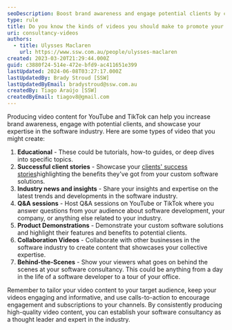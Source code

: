 ```yaml
---
seoDescription: Boost brand awareness and engage potential clients by creating educational, client success story, industry news, Q&A, product demonstration, collaboration, and behind-the-scenes videos for YouTube and TikTok.
type: rule
title: Do you know the kinds of videos you should make to promote your consultancy?
uri: consultancy-videos
authors:
  - title: Ulysses Maclaren
    url: https://www.ssw.com.au/people/ulysses-maclaren
created: 2023-03-20T21:29:44.000Z
guid: c3880f24-514e-472e-bfd9-ac411651e399
lastUpdated: 2024-06-08T03:27:17.000Z
lastUpdatedBy: Brady Stroud [SSW]
lastUpdatedByEmail: bradystroud@ssw.com.au
createdBy: Tiago Araújo [SSW]
createdByEmail: tiagov8@gmail.com
---
```


Producing video content for YouTube and TikTok can help you increase brand awareness, engage with potential clients, and showcase your expertise in the software industry. Here are some types of video that you might create:
1. **Educational** - These could be tutorials, how-to guides, or deep dives into specific topics.
2. **Successful client stories** - Showcase your [clients' success stories](https://www.blackirisfilms.com/)highlighting the benefits they've got from your custom software solutions.
3. **Industry news and insights** - Share your insights and expertise on the latest trends and developments in the software industry.
4. **Q&A sessions** - Host Q&A sessions on YouTube or TikTok where you answer questions from your audience about software development, your company, or anything else related to your industry.
5. **Product Demonstrations** - Demonstrate your custom software solutions and highlight their features and benefits to potential clients.
6. **Collaboration Videos** - Collaborate with other businesses in the software industry to create content that showcases your collective expertise.
7. **Behind-the-Scenes** - Show your viewers what goes on behind the scenes at your software consultancy. This could be anything from a day in the life of a software developer to a tour of your office.

Remember to tailor your video content to your target audience, keep your videos engaging and informative, and use calls-to-action to encourage engagement and subscriptions to your channels. By consistently producing high-quality video content, you can establish your software consultancy as a thought leader and expert in the industry.
